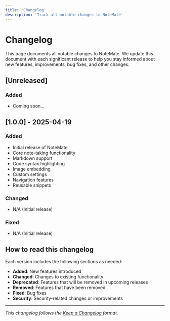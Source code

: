 ```yaml
---
title: 'Changelog'
description: 'Track all notable changes to NoteMate'
---
```


# Changelog

This page documents all notable changes to NoteMate. We update this document with each significant release to help you stay informed about new features, improvements, bug fixes, and other changes.

## [Unreleased]

### Added
- Coming soon...

## [1.0.0] - 2025-04-19

### Added
- Initial release of NoteMate
- Core note-taking functionality
- Markdown support
- Code syntax highlighting
- Image embedding
- Custom settings
- Navigation features
- Reusable snippets

### Changed
- N/A (Initial release)

### Fixed
- N/A (Initial release)

## How to read this changelog

Each version includes the following sections as needed:

- **Added**: New features introduced
- **Changed**: Changes to existing functionality
- **Deprecated**: Features that will be removed in upcoming releases
- **Removed**: Features that have been removed
- **Fixed**: Bug fixes
- **Security**: Security-related changes or improvements

---

*This changelog follows the [Keep a Changelog](https://keepachangelog.com/en/1.0.0/) format.*
